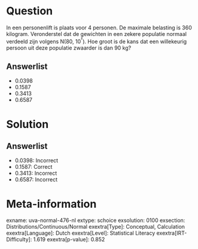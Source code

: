 Question
========

In een personenlift is plaats voor 4 personen. De maximale belasting is
360 kilogram. Veronderstel dat de gewichten in een zekere populatie
normaal verdeeld zijn volgens N(80, 10^²^). Hoe groot is de kans dat een
willekeurig persoon uit deze populatie zwaarder is dan 90 kg?

Answerlist
----------

* 0.0398
* 0.1587
* 0.3413
* 0.6587

Solution
========

Answerlist
----------

* 0.0398: Incorrect
* 0.1587: Correct
* 0.3413: Incorrect
* 0.6587: Incorrect

Meta-information
================
exname: uva-normal-476-nl
extype: schoice
exsolution: 0100
exsection: Distributions/Continuous/Normal
exextra[Type]: Conceptual, Calculation
exextra[Language]: Dutch
exextra[Level]: Statistical Literacy
exextra[IRT-Difficulty]: 1.619
exextra[p-value]: 0.852
